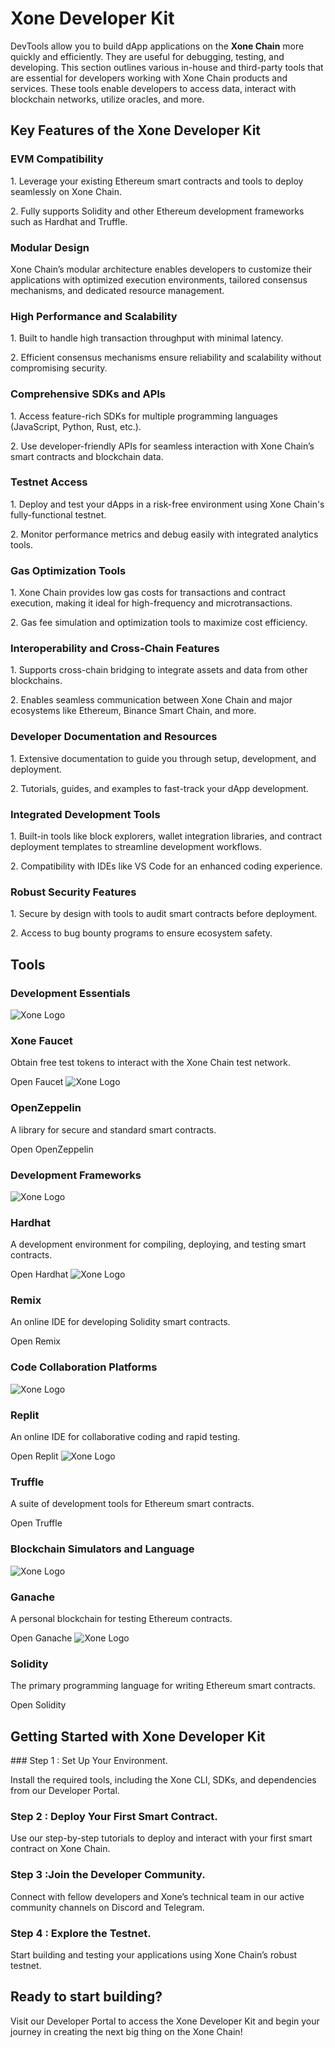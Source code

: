 
# Xone Developer Kit

DevTools allow you to build dApp applications on the **Xone Chain** more quickly and efficiently. They are useful for debugging, testing, and developing. This section outlines various in-house and third-party tools that are essential for developers working with Xone Chain products and services. These tools enable developers to access data, interact with blockchain networks, utilize oracles, and more.

## Key Features of the Xone Developer Kit

<div class="mt-2 grid grid-cols-2 sm:grid-cols-4 lg:grid-cols-3 gap-2">
  <Card className="flex-shrink-0 max-w-full flex-col">
    <CardHeader className="flex top-6 gap-2">
      <div className="i-material-symbols-school-outline bg-red-600 w-8 h-8" role="img" aria-hidden="true" />
    </CardHeader>
    <CardBody className="px-3 pt-0 pb-3 text-small">
    <h3 className="font-bold text-large pb-2">EVM Compatibility</h3>
    <p>1. Leverage your existing Ethereum smart contracts and tools to deploy seamlessly on Xone Chain.</p>
    <p>2. Fully supports Solidity and other Ethereum development frameworks such as Hardhat and Truffle.</p>
    </CardBody>
  </Card>
  <Card className="flex-shrink-0 max-w-full flex-col">
    <CardHeader className="flex top-6 gap-2">
      <div className="i-material-symbols-school-outline bg-red-600 w-8 h-8" role="img" aria-hidden="true" />
    </CardHeader>
    <CardBody className="px-3 pt-0 pb-3 text-small">
    <h3 className="font-bold text-large pb-2">Modular Design</h3>
    <p>Xone Chain’s modular architecture enables developers to customize their applications with optimized execution environments, tailored consensus mechanisms, and dedicated resource management.</p>
    </CardBody>
  </Card>
  <Card className="flex-shrink-0 max-w-full flex-col">
    <CardHeader className="flex top-6 gap-2">
      <div className="i-material-symbols-school-outline bg-red-600 w-8 h-8" role="img" aria-hidden="true" />
    </CardHeader>
    <CardBody className="px-3 pt-0 pb-3 text-small">
    <h3 className="font-bold text-large pb-2">High Performance and Scalability</h3>
    <p>1. Built to handle high transaction throughput with minimal latency.</p>
    <p>2. Efficient consensus mechanisms ensure reliability and scalability without compromising security.</p>
    </CardBody>
  </Card>
  <Card className="flex-shrink-0 max-w-full flex-col">
    <CardHeader className="flex top-6 gap-2">
      <div className="i-material-symbols-school-outline bg-red-600 w-8 h-8" role="img" aria-hidden="true" />
    </CardHeader>
    <CardBody className="px-3 pt-0 pb-3 text-small">
    <h3 className="font-bold text-large pb-2">Comprehensive SDKs and APIs</h3>
    <p>1. Access feature-rich SDKs for multiple programming languages (JavaScript, Python, Rust, etc.).</p>
    <p>2. Use developer-friendly APIs for seamless interaction with Xone Chain’s smart contracts and blockchain data.</p>
    </CardBody>
  </Card>
  <Card className="flex-shrink-0 max-w-full flex-col">
    <CardHeader className="flex top-6 gap-2">
      <div className="i-material-symbols-school-outline bg-red-600 w-8 h-8" role="img" aria-hidden="true" />
    </CardHeader>
    <CardBody className="px-3 pt-0 pb-3 text-small">
    <h3 className="font-bold text-large pb-2">Testnet Access</h3>
    <p>1. Deploy and test your dApps in a risk-free environment using Xone Chain's fully-functional testnet.</p>
    <p>2. Monitor performance metrics and debug easily with integrated analytics tools.</p>
    </CardBody>
  </Card>
  <Card className="flex-shrink-0 max-w-full flex-col">
    <CardHeader className="flex top-6 gap-2">
      <div className="i-material-symbols-school-outline bg-red-600 w-8 h-8" role="img" aria-hidden="true" />
    </CardHeader>
    <CardBody className="px-3 pt-0 pb-3 text-small">
    <h3 className="font-bold text-large pb-2">Gas Optimization Tools</h3>
    <p>1. Xone Chain provides low gas costs for transactions and contract execution, making it ideal for high-frequency and microtransactions.</p>
    <p>2. Gas fee simulation and optimization tools to maximize cost efficiency.</p>
    </CardBody>
  </Card>
  <Card className="flex-shrink-0 max-w-full flex-col">
    <CardHeader className="flex top-6 gap-2">
      <div className="i-material-symbols-school-outline bg-red-600 w-8 h-8" role="img" aria-hidden="true" />
    </CardHeader>
    <CardBody className="px-3 pt-0 pb-3 text-small">
    <h3 className="font-bold text-large pb-2">Interoperability and Cross-Chain Features</h3>
    <p>1. Supports cross-chain bridging to integrate assets and data from other blockchains.</p>
    <p>2. Enables seamless communication between Xone Chain and major ecosystems like Ethereum, Binance Smart Chain, and more.</p>
    </CardBody>
  </Card>
  <Card className="flex-shrink-0 max-w-full flex-col">
    <CardHeader className="flex top-6 gap-2">
      <div className="i-material-symbols-school-outline bg-red-600 w-8 h-8" role="img" aria-hidden="true" />
    </CardHeader>
    <CardBody className="px-3 pt-0 pb-3 text-small">
    <h3 className="font-bold text-large pb-2">Developer Documentation and Resources</h3>
    <p>1. Extensive documentation to guide you through setup, development, and deployment.</p>
    <p>2. Tutorials, guides, and examples to fast-track your dApp development.</p>
    </CardBody>
  </Card>
  <Card className="flex-shrink-0 max-w-full flex-col">
    <CardHeader className="flex top-6 gap-2">
      <div className="i-material-symbols-school-outline bg-red-600 w-8 h-8" role="img" aria-hidden="true" />
    </CardHeader>
    <CardBody className="px-3 pt-0 pb-3 text-small">
    <h3 className="font-bold text-large pb-2">Integrated Development Tools</h3>
    <p>1. Built-in tools like block explorers, wallet integration libraries, and contract deployment templates to streamline development workflows.</p>
    <p>2. Compatibility with IDEs like VS Code for an enhanced coding experience.</p>
    </CardBody>
  </Card>
  <Card className="flex-shrink-0 max-w-full flex-col">
    <CardHeader className="flex top-6 gap-2">
      <div className="i-material-symbols-school-outline bg-red-600 w-8 h-8" role="img" aria-hidden="true" />
    </CardHeader>
    <CardBody className="px-3 pt-0 pb-3 text-small">
    <h3 className="font-bold text-large pb-2">Robust Security Features</h3>
    <p>1. Secure by design with tools to audit smart contracts before deployment.</p>
    <p>2. Access to bug bounty programs to ensure ecosystem safety.</p>
    </CardBody>
  </Card>
</div>

## Tools

### Development Essentials
<div class="columns-2 mt-2">
  <Card className="flex-shrink-0 max-w-full flex-col">
    <CardHeader className="flex top-6 gap-2">
      <Image className="w-8 h-8" src="https://faucet.xone.org/favicon.ico" alt="Xone Logo"layout="responsive" />
    </CardHeader>
    <CardBody className="px-3 pt-0 pb-3 text-small">
    <h3 className="font-bold text-large pb-2">Xone Faucet</h3>
    <p>Obtain free test tokens to interact with the Xone Chain test network.</p>
    </CardBody>
    <CardFooter>
      <Link
        isExternal
        showAnchorIcon
        href="https://faucet.xone.org/"
        className='text-primaryHue'
      >
        Open Faucet
      </Link>
    </CardFooter>
  </Card>
  <Card className="flex-shrink-0 max-w-full flex-col">
    <CardHeader className="flex top-6 gap-2">
      <Image className="w-8 h-8" src="https://www.openzeppelin.com/hubfs/openzeppelin-favicon-1.png" alt="Xone Logo"layout="responsive" />
    </CardHeader>
    <CardBody className="px-3 pt-0 pb-3 text-small">
    <h3 className="font-bold text-large pb-2">OpenZeppelin</h3>
    <p>A library for secure and standard smart contracts.</p>
    </CardBody>
    <CardFooter>
      <Link
        isExternal
        showAnchorIcon
        href="https://www.openzeppelin.com/"
        className='text-primaryHue'
      >
        Open OpenZeppelin
      </Link>
    </CardFooter>
  </Card>
</div>

### Development Frameworks
<div class="columns-2 mt-2">
  <Card className="flex-shrink-0 max-w-full flex-col">
    <CardHeader className="flex top-6 gap-2">
      <Image className="w-8 h-8" src="https://hardhat.org/favicon.ico" alt="Xone Logo"layout="responsive" />
    </CardHeader>
    <CardBody className="px-3 pt-0 pb-3 text-small">
    <h3 className="font-bold text-large pb-2">Hardhat</h3>
    <p>A development environment for compiling, deploying, and testing smart contracts.</p>
    </CardBody>
    <CardFooter>
      <Link
        isExternal
        showAnchorIcon
        href="https://hardhat.org/"
        className='text-primaryHue'
      >
        Open Hardhat
      </Link>
    </CardFooter>
  </Card>
  <Card className="flex-shrink-0 max-w-full flex-col">
    <CardHeader className="flex top-6 gap-2">
      <Image className="w-8 h-8" src="https://remix.ethereum.org/assets/img/remix-logo-blue.png" alt="Xone Logo"layout="responsive" />
    </CardHeader>
    <CardBody className="px-3 pt-0 pb-3 text-small">
    <h3 className="font-bold text-large pb-2">Remix</h3>
    <p>An online IDE for developing Solidity smart contracts.</p>
    </CardBody>
    <CardFooter>
      <Link
        isExternal
        showAnchorIcon
        href="https://remix.ethereum.org/"
        className='text-primaryHue'
      >
        Open Remix
      </Link>
    </CardFooter>
  </Card>
</div>


### Code Collaboration Platforms
<div class="columns-2 mt-2">
  <Card className="flex-shrink-0 max-w-full flex-col">
    <CardHeader className="flex top-6 gap-2">
      <Image className="w-8 h-8" src="https://cdn.replit.com/dotcom/favicon-196.png" alt="Xone Logo"layout="responsive" />
    </CardHeader>
    <CardBody className="px-3 pt-0 pb-3 text-small">
    <h3 className="font-bold text-large pb-2">Replit</h3>
    <p>An online IDE for collaborative coding and rapid testing.</p>
    </CardBody>
    <CardFooter>
      <Link
        isExternal
        showAnchorIcon
        href="https://replit.com/"
        className='text-primaryHue'
      >
        Open Replit
      </Link>
    </CardFooter>
  </Card>
  <Card className="flex-shrink-0 max-w-full flex-col">
    <CardHeader className="flex top-6 gap-2">
      <Image className="w-8 h-8" src="https://trufflesuite.com/assets/favicon-32x32.png" alt="Xone Logo"layout="responsive" />
    </CardHeader>
    <CardBody className="px-3 pt-0 pb-3 text-small">
    <h3 className="font-bold text-large pb-2">Truffle</h3>
    <p>A suite of development tools for Ethereum smart contracts.</p>
    </CardBody>
    <CardFooter>
      <Link
        isExternal
        showAnchorIcon
        href="https://trufflesuite.com/"
        className='text-primaryHue'
      >
        Open Truffle
      </Link>
    </CardFooter>
  </Card>
</div>

### Blockchain Simulators and Language
<div class="columns-2 mt-2">
  <Card className="flex-shrink-0 max-w-full flex-col">
    <CardHeader className="flex top-6 gap-2">
      <Image className="w-8 h-8" src="https://trufflesuite.com/assets/favicon-32x32.png" alt="Xone Logo"layout="responsive" />
    </CardHeader>
    <CardBody className="px-3 pt-0 pb-3 text-small">
    <h3 className="font-bold text-large pb-2">Ganache</h3>
    <p>A personal blockchain for testing Ethereum contracts.</p>
    </CardBody>
    <CardFooter>
      <Link
        isExternal
        showAnchorIcon
        href="https://trufflesuite.com/ganache"
        className='text-primaryHue'
      >
        Open Ganache
      </Link>
    </CardFooter>
  </Card>
  <Card className="flex-shrink-0 max-w-full flex-col">
    <CardHeader className="flex top-6 gap-2">
      <Image className="w-8 h-8" src="https://soliditylang.org/assets/favicon.ico" alt="Xone Logo"layout="responsive" />
    </CardHeader>
    <CardBody className="px-3 pt-0 pb-3 text-small">
    <h3 className="font-bold text-large pb-2">Solidity</h3>
    <p>The primary programming language for writing Ethereum smart contracts.</p>
    </CardBody>
    <CardFooter>
      <Link
        isExternal
        showAnchorIcon
        href="https://soliditylang.org/"
        className='text-primaryHue'
      >
        Open Solidity
      </Link>
    </CardFooter>
  </Card>
</div>

## Getting Started with Xone Developer Kit

<Steps>
### Step 1 : Set Up Your Environment.

Install the required tools, including the Xone CLI, SDKs, and dependencies from our <Link className='text-primaryHue' isExternal showAnchorIcon href="https://xone.org/developer">Developer Portal</Link>.

### Step 2 : Deploy Your First Smart Contract.

Use our step-by-step tutorials to <Link className='text-primaryHue' showAnchorIcon href="/developers/standard/erc20">deploy and interact with your first smart contract</Link> on Xone Chain.

### Step 3 :Join the Developer Community.

Connect with fellow developers and Xone’s technical team in our active community channels on <Link className='text-primaryHue' isExternal showAnchorIcon href="https://discord.gg/SzTaqpns">Discord</Link> and <Link className='text-primaryHue' isExternal showAnchorIcon href="https://t.me/Xone_Developers">Telegram</Link>.

### Step 4 : Explore the Testnet.

Start building and testing your applications using Xone Chain’s robust testnet.
</Steps>

## Ready to start building?

Visit our <Link className='text-primaryHue' isExternal showAnchorIcon href="https://xone.org/developer">Developer Portal</Link> to access the Xone Developer Kit and begin your journey in creating the next big thing on the Xone Chain!